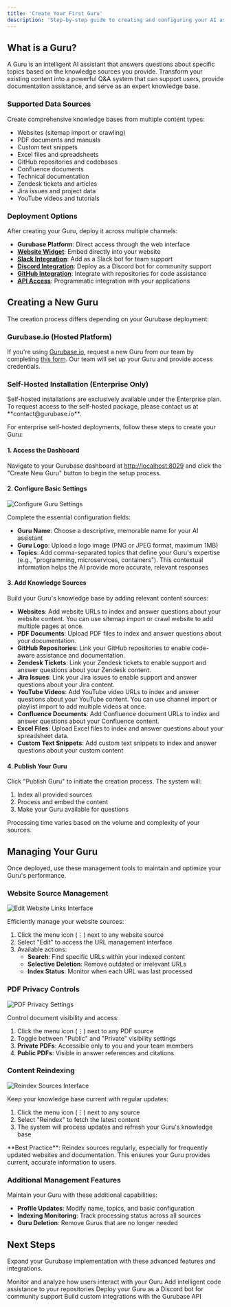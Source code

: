 ```yaml
---
title: 'Create Your First Guru'
description: 'Step-by-step guide to creating and configuring your AI assistant.'
---
```


## What is a Guru?

A Guru is an intelligent AI assistant that answers questions about specific topics based on the knowledge sources you provide. Transform your existing content into a powerful Q&A system that can support users, provide documentation assistance, and serve as an expert knowledge base.

### Supported Data Sources

Create comprehensive knowledge bases from multiple content types:

- Websites (sitemap import or crawling)
- PDF documents and manuals
- Custom text snippets
- Excel files and spreadsheets
- GitHub repositories and codebases
- Confluence documents
- Technical documentation
- Zendesk tickets and articles
- Jira issues and project data
- YouTube videos and tutorials

### Deployment Options

After creating your Guru, deploy it across multiple channels:
- **Gurubase Platform**: Direct access through the web interface
- **[Website Widget](/integrations/website-widget)**: Embed directly into your website
- **[Slack Integration](/integrations/slack-bot)**: Add as a Slack bot for team support
- **[Discord Integration](/integrations/discord-bot)**: Deploy as a Discord bot for community support
- **[GitHub Integration](/integrations/github-bot)**: Integrate with repositories for code assistance
- **[API Access](/api-reference/introduction)**: Programmatic integration with your applications

## Creating a New Guru

The creation process differs depending on your Gurubase deployment:

### Gurubase.io (Hosted Platform)

If you're using [Gurubase.io](https://gurubase.io/), request a new Guru from our team by completing [this form](https://gurubase.io/guru/create). Our team will set up your Guru and provide access credentials.

### Self-Hosted Installation (Enterprise Only)

<Note>
Self-hosted installations are exclusively available under the Enterprise plan. To request access to the self-hosted package, please contact us at **contact@gurubase.io**.
</Note>

For enterprise self-hosted deployments, follow these steps to create your Guru:

#### 1. Access the Dashboard

Navigate to your Gurubase dashboard at [http://localhost:8029](http://localhost:8029) and click the "Create New Guru" button to begin the setup process.

#### 2. Configure Basic Settings

<Frame>
  <img src="/images/gurubase-create-guru-2.jpg" alt="Configure Guru Settings" />
</Frame>

Complete the essential configuration fields:

- **Guru Name**: Choose a descriptive, memorable name for your AI assistant
- **Guru Logo**: Upload a logo image (PNG or JPEG format, maximum 1MB)
- **Topics**: Add comma-separated topics that define your Guru's expertise (e.g., "programming, microservices, containers"). This contextual information helps the AI provide more accurate, relevant responses

#### 3. Add Knowledge Sources

Build your Guru's knowledge base by adding relevant content sources:
- **Websites**: Add website URLs to index and answer questions about your website content. You can use sitemap import or crawl website to add multiple pages at once.
- **PDF Documents**: Upload PDF files to index and answer questions about your documentation.
- **GitHub Repositories**: Link your GitHub repositories to enable code-aware assistance and documentation.
- **Zendesk Tickets**: Link your Zendesk tickets to enable support and answer questions about your Zendesk content.
- **Jira Issues**: Link your Jira issues to enable support and answer questions about your Jira content.
- **YouTube Videos**: Add YouTube video URLs to index and answer questions about your YouTube content. You can use channel import or playlist import to add multiple videos at once.
- **Confluence Documents**: Add Confluence document URLs to index and answer questions about your Confluence content.
- **Excel Files**: Upload Excel files to index and answer questions about your spreadsheet data.
- **Custom Text Snippets**: Add custom text snippets to index and answer questions about your custom content



#### 4. Publish Your Guru

Click "Publish Guru" to initiate the creation process. The system will:
1. Index all provided sources
2. Process and embed the content
3. Make your Guru available for questions

Processing time varies based on the volume and complexity of your sources.

## Managing Your Guru

Once deployed, use these management tools to maintain and optimize your Guru's performance.

### Website Source Management

<Frame>
  <img src="/images/gurubase-edit-website-links.jpg" alt="Edit Website Links Interface" />
</Frame>

Efficiently manage your website sources:

1. Click the menu icon (⋮) next to any website source
2. Select "Edit" to access the URL management interface
3. Available actions:
   - **Search**: Find specific URLs within your indexed content
   - **Selective Deletion**: Remove outdated or irrelevant URLs
   - **Index Status**: Monitor when each URL was last processed

### PDF Privacy Controls

<Frame>
  <img src="/images/gurubase-change-pdf-privacy.jpg" alt="PDF Privacy Settings" />
</Frame>

Control document visibility and access:

1. Click the menu icon (⋮) next to any PDF source
2. Toggle between "Public" and "Private" visibility settings
3. **Private PDFs**: Accessible only to you and your team members
4. **Public PDFs**: Visible in answer references and citations

### Content Reindexing

<Frame>
  <img src="/images/gurubase-reindex.jpg" alt="Reindex Sources Interface" />
</Frame>

Keep your knowledge base current with regular updates:

1. Click the menu icon (⋮) next to any source
2. Select "Reindex" to fetch the latest content
3. The system will process updates and refresh your Guru's knowledge base

<Note>
  **Best Practice**: Reindex sources regularly, especially for frequently updated websites and documentation. This ensures your Guru provides current, accurate information to users.
</Note>

### Additional Management Features

Maintain your Guru with these additional capabilities:
- **Profile Updates**: Modify name, topics, and basic configuration
- **Indexing Monitoring**: Track processing status across all sources
- **Guru Deletion**: Remove Gurus that are no longer needed

## Next Steps

Expand your Gurubase implementation with these advanced features and integrations.

<CardGroup cols={2}>
  <Card
    title="Analyze Usage Patterns"
    icon="chart-simple"
    href="/guides/analyze-usage"
  >
    Monitor and analyze how users interact with your Guru
  </Card>
  <Card
    title="GitHub Integration"
    icon="github"
    href="/integrations/bots/github"
  >
    Add intelligent code assistance to your repositories
  </Card>
  <Card
    title="Discord Community Bot"
    icon="discord"
    href="/integrations/bots/discord"
  >
    Deploy your Guru as a Discord bot for community support
  </Card>
  <Card
    title="API Integration"
    icon="plug"
    href="/api-reference/introduction"
  >
    Build custom integrations with the Gurubase API
  </Card>
</CardGroup>
